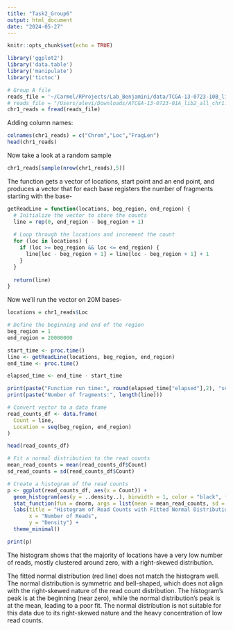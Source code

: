 ```yaml
---
title: "Task2_Group6"
output: html_document
date: "2024-05-27"
---
```


```r
knitr::opts_chunk$set(echo = TRUE)

library('ggplot2')
library('data.table')
library('manipulate')
library('tictoc')

# Group A file
reads_file = '~/Carmel/RProjects/Lab_Benjamini/data/TCGA-13-0723-10B_lib2_all_chr1.forward'
# reads_file = "/Users/alevi/Downloads/ATCGA-13-0723-01A_lib2_all_chr1.forward/TCGA-13-0723-01A_lib2_all_chr1.forward"
chr1_reads = fread(reads_file) 

```

Adding column names:
```r
colnames(chr1_reads) = c("Chrom","Loc","FragLen")   
head(chr1_reads)
```

Now take a look at a random sample
```r
chr1_reads[sample(nrow(chr1_reads),5)]

```

The function gets a vector of locations, start point and an end point, and produces a vector that for each base registers the number of fragments starting with the base-

```r
getReadLine = function(locations, beg_region, end_region) {
  # Initialize the vector to store the counts
  line = rep(0, end_region - beg_region + 1)
  
  # Loop through the locations and increment the count
  for (loc in locations) {
    if (loc >= beg_region && loc <= end_region) {
      line[loc - beg_region + 1] = line[loc - beg_region + 1] + 1
    }
  }
  
  return(line)
}
```
Now we'll run the vector on 20M bases-
```r

locations = chr1_reads$Loc

# Define the beginning and end of the region
beg_region = 1
end_region = 20000000

start_time <- proc.time()
line <- getReadLine(locations, beg_region, end_region)
end_time <- proc.time()

elapsed_time <- end_time - start_time

print(paste("Function run time:", round(elapsed_time["elapsed"],2), "seconds"))
print(paste("Number of fragments:", length(line)))

```

```r
# Convert vector to a data frame
read_counts_df <- data.frame(
  Count = line,
  Location = seq(beg_region, end_region)
)

head(read_counts_df)

```

```r

# Fit a normal distribution to the read counts
mean_read_counts = mean(read_counts_df$Count)
sd_read_counts = sd(read_counts_df$Count)

# Create a histogram of the read counts
p <- ggplot(read_counts_df, aes(x = Count)) +
  geom_histogram(aes(y = ..density..), binwidth = 1, color = "black", fill = "white") +
  stat_function(fun = dnorm, args = list(mean = mean_read_counts, sd = sd_read_counts), color = "red", size = 1) +
  labs(title = "Histogram of Read Counts with Fitted Normal Distribution",
       x = "Number of Reads",
       y = "Density") +
  theme_minimal()

print(p)

```

The histogram shows that the majority of locations have a very low number of reads, mostly clustered around zero, with a right-skewed distribution.

The fitted normal distribution (red line) does not match the histogram well.
The normal distribution is symmetric and bell-shaped, which does not align with the right-skewed nature of the read count distribution.
The histogram's peak is at the beginning (near zero), while the normal distribution's peak is at the mean, leading to a poor fit.
The normal distribution is not suitable for this data due to its right-skewed nature and the heavy concentration of low read counts.
